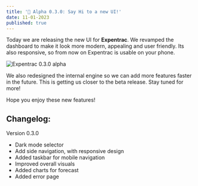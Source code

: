 ```yaml
---
title: '🚀 Alpha 0.3.0: Say Hi to a new UI!'
date: 11-01-2023
published: true
---
```


Today we are releasing the new UI for **Expentrac**. We revamped the dashboard to make it look more modern, appealing and user friendly. Its also responsive, so from now on Expentrac is usable on your phone.

![Expentrac 0.3.0 alpha](/blog/alpha3.png)

We also redesigned the internal engine so we can add more features faster in the future. This is getting us closer to the beta release. Stay tuned for more!

Hope you enjoy these new features!

## Changelog:

Version 0.3.0
- Dark mode selector
- Add side navigation, with responsive design
- Added taskbar for mobile navigation
- Improved overall visuals
- Added charts for forecast
- Added error page